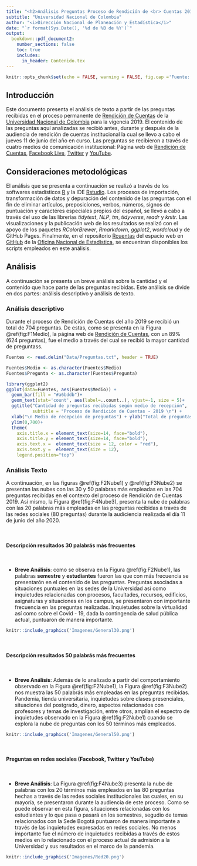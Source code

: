 ```yaml
---
title: "<h2>Análisis Preguntas Proceso de Rendición de <br> Cuentas 2019</h2>"
subtitle: "Universidad Nacional de Colombia"
author: "<i>Dirección Nacional de Planeación y Estadística</i>"
date: "`r format(Sys.Date(), '%d de %B de %Y')`"
output: 
  bookdown::pdf_document2:
    number_sections: false
    toc: true
    includes:
      in_header: Contenido.tex
---
```



```r
knitr::opts_chunk$set(echo = FALSE, warning = FALSE, fig.cap ='Fuente: Dirección Nacional de Planeación y Estadística', fig.show='hold')
```


## Introducción

Este documento presenta el análisis de texto a partir de las preguntas recibidas en el proceso permanente de [Rendición de Cuentas](http://launalcuenta.unal.edu.co/) de la [Universidad Nacional de Colombia](https://unal.edu.co) para la vigencia 2019. El contenido de las preguntas aquí analizadas se recibió antes, durante y después de la audiencia de rendición de cuentas institucional la cual se llevo a cabo el jueves 11 de junio del año en curso. Las preguntas se recibieron a través de cuatro medios de comunicación institucional: Página web de [Rendición de Cuentas](http://launalcuenta.unal.edu.co/), [Facebook Live](https://www.facebook.com/UNALOficial/), [Twitter](https://twitter.com/unaloficial?lang=es) y [YouTube](https://www.youtube.com/channel/UC1wJbI-Z0U24G-H_64SSNPg).


## Consideraciones metodológicas

El análisis que se presenta a continuación se realizó a través de los softwares estadísticos [R](https://www.r-project.org/) y la IDE [Rstudio](https://rstudio.com/). Los procesos de importación, transformación de datos y depuración del contenido de las preguntas con el fin de eliminar artículos, preposiciones, verbos, números, signos de puntuación y caractéres especiales propios del español, se llevó a cabo a través del uso de las librerías *tidytext*, *NLP*, *tm*, *tidyverse*, *readr* y *knitr*. Las visualizaciones y la publicación web de los resultados se realizó con el apoyo de los paquetes *RColorBrewer*, *Rmarkdown*, *ggplot2*, *wordcloud* y de GitHub Pages. Finalmente, en el repositorio [Rcuentas](https://github.com/estadisticaun/Rcuentas) del espacio web en [GitHub](https://github.com/estadisticaun) de la [Oficina Nacional de Estadística](http://estadisticas.unal.edu.co/home/), se encuentran disponibles los scripts empleados en este análisis. 


## Análisis 

A continuación se presenta un breve análisis sobre la cantidad y el contenido que hace parte de las preguntas recibidas. Este análisis se divide en dos partes: análisis descriptivo y análisis de texto.

### Análisis descriptivo

Durante el proceso de Rendición de Cuentas del año 2019 se recibió un total de 704 preguntas. De estas, como se presenta en la Figura \@ref(fig:F1Medio), la página web de [Rendición de Cuentas](http://launalcuenta.unal.edu.co/), con un 89% (624 preguntas), fue el medio a través del cual se recibió la mayor cantidad de preguntass.


```r
Fuentes <- read.delim("Data/Preguntas.txt", header = TRUE)

Fuentes$Medio <- as.character(Fuentes$Medio)
Fuentes$Pregunta <- as.character(Fuentes$Pregunta)
```


```r

library(ggplot2)
ggplot(data=Fuentes, aes(Fuentes$Medio)) +
  geom_bar(fill = "#a6bddb")+
  geom_text(stat='count', aes(label=..count..), vjust=-1, size = 5)+
  ggtitle("Cantidad de preguntas recibidas según medio de recepción", 
          subtitle = "Proceso de Rendición de Cuentas - 2019 \n") +
  xlab("\n Medio de recepción de preguntas") + ylab("Total de preguntas \n") +
  ylim(0,700)+
  theme(
    axis.title.x = element_text(size=14, face="bold"),
    axis.title.y = element_text(size=14, face="bold"),
    axis.text.x =  element_text(size = 12, color = "red"),
    axis.text.y =  element_text(size = 12),
    legend.position="top")

```

### Análisis Texto  

A continuación, en las figuras \@ref(fig:F2Nube1) y \@ref(fig:F3Nube2) se presentan las nubes con las 30 y 50 palabras más empleadas en las 704 preguntas recibidas en el contexto del proceso de Rendición de Cuentas 2019. Así mismo, la Figura \@ref(fig:F4Nube3), presenta la nube de palabras con las 20 palabras más empleadas en las preguntas recibidas a través de las redes sociales (80 preguntas) durante la audiciencia realizada el día 11 de junio del año 2020.

<br>

#### Descripción resultados 30 palabrás más frecuentes

<br> 

* **Breve Análisis**: como se observa en la Figura \@ref(fig:F2Nube1), las palabras **semestre** y **estudiantes** fueron las que con más frecuencia se presentarón en el contenido de las preguntas. Preguntas asociadas a situaciones puntuales en las sedes de la Universidad así como inquietudes relacionadas con procesos, facultades, recursos, edificios, asignaturas y situaciones en los campus, se presentaron con importante frecuencia en las preguntas realizadas. Inquietudes sobre la virtualidad así como sobre el Covid - 19, dada la contingencia de salud pública actual, puntuaron de manera importante.

```r
knitr::include_graphics('Imagenes/General30.png')
```

<br>

#### Descripción resultados 50 palabrás más frecuentes

<br> 

* **Breve Análisis**: Además de lo analizado a partir del comportamiento observado en la Figura \@ref(fig:F2Nube1), la Figura \@ref(fig:F3Nube2) nos muestra las 50 palabrás más empleadas en las preguntas recibidas. Pandemia, tienda universitaria, inquietudes sobre clases presenciales, situaciones del postgrado, dinero, aspectos relacionados con profesores y temas de investigación, entre otros, amplian el espectro de inquietudes observado en la Figura \@ref(fig:F2Nube1) cuando se explora la nube de preguntas con los 50 términos más empleados.   



```r
knitr::include_graphics('Imagenes/General50.png')
```

<br>

#### Preguntas en redes sociales (Facebook, Twitter y YouTube)

<br> 

* **Breve Análisis**: La Figura \@ref(fig:F4Nube3) presenta la nube de palabras con los 20 términos más empleados en las 80 preguntas hechas a través de las redes sociales institucionales las cuales, en su mayoría, se presentaron durante la audiencia de este proceso. Como se puede observar en esta figura, situaciones relacionadas con los estudiantes y lo que pasa o pasará en los semestres, segudio de temas relacionados con la Sede Bogotá puntuaron de manera importante a través de las inquietudes expresadas en redes sociales. No menos importante fue el número de inquietudes recibidas a través de estos medios en lo relacionado con el proceso actual de admisión a la Universidad y sus resultados en el marco de la pandemia.   

```r
knitr::include_graphics('Imagenes/Red20.png')
```
